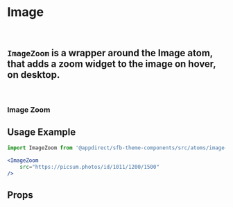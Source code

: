 
<Meta title="Atoms/ImageZoom" component={ImageZoom} />

# Image
<br />

## `ImageZoom` is a wrapper around the Image atom, that adds a zoom widget to the image on hover, on desktop.
<br />

### Image Zoom
<Canvas>
    <Story name="Image Zoom">
        <div style={{ width: '300px' }}>
            <ImageZoom
                src="https://picsum.photos/id/1011/1200/1500"
            />
        </div>
    </Story>
</Canvas>


## Usage Example

```jsx
import ImageZoom from '@appdirect/sfb-theme-components/src/atoms/image-zoom/ImageZoom';

<ImageZoom
    src="https://picsum.photos/id/1011/1200/1500"
/>
```
## Props

<ArgsTable of={ImageZoom} />
